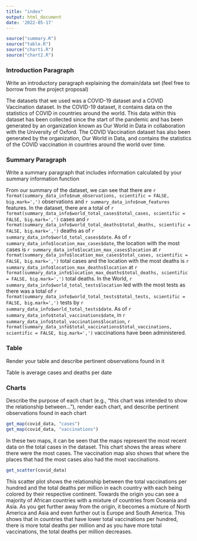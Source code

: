 ```yaml
---
title: "index"
output: html_document
date: '2022-05-17'
---
```


```r
source("summary.R")
source("table.R")
source("chart1.R")
source("chart2.R")

```


### Introduction Paragraph
Write an introductory paragraph explaining the domain/data set (feel free to borrow from the project proposal)

The datasets that we used was a COVID-19 dataset and a COVID Vaccination dataset. In the COVID-19 dataset, it contains data on the statistics of COVID in countries around the world. This data within this dataset has been collected since the start of the pandemic and has been generated by an organization known as Our World in Data in collaboration with the University of Oxford. The COVID Vaccination dataset has also been generated by the organization, Our World in Data, and contains the statistics of the COVID vaccination in countries around the world over time. 


### Summary Paragraph
Write a summary paragraph that includes information calculated by your summary information function

From our summary of the dataset, we can see that there are `r format(summary_data_info$num_observations, scientific = FALSE, big.mark=',')` observations and `r summary_data_info$num_features` features. In the dataset, there are a total of `r format(summary_data_info$world_total_cases$total_cases, scientific = FALSE, big.mark=',')` cases and `r format(summary_data_info$world_total_deaths$total_deaths, scientific = FALSE, big.mark=',')` deaths as of `r summary_data_info$world_total_cases$date`. As of `r summary_data_info$location_max_cases$date`, the location with the most cases is `r summary_data_info$location_max_cases$location` at `r format(summary_data_info$location_max_cases$total_cases, scientific = FALSE, big.mark=',')` total cases and the location with the most deaths is `r summary_data_info$location_max_deaths$location` at `r format(summary_data_info$location_max_deaths$total_deaths, scientific = FALSE, big.mark=',')` total deaths. In the World, `r summary_data_info$world_total_tests$location` led with the most tests as there was a total of `r format(summary_data_info$world_total_tests$total_tests, scientific = FALSE, big.mark=',')` tests by `r summary_data_info$world_total_tests$date`. As of `r summary_data_info$total_vaccinations$date`, in `r summary_data_info$total_vaccinations$location`, `r format(summary_data_info$total_vaccinations$total_vaccinations, scientific = FALSE, big.mark=',')` vaccinations have been administered.


### Table
Render your table and describe pertinent observations found in it

Table is average cases and deaths per date

### Charts
Describe the purpose of each chart (e.g., "this chart was intended to show the relationship between..."), render each chart, and describe pertinent observations found in each chart

```r
get_map(covid_data, "cases")
get_map(covid_data, "vaccinations")
``` 
In these two maps, it can be seen that the maps represent the most recent data on the total cases in the dataset. This chart shows the areas where there were the most cases. The vaccination map also shows that where the places that had the most cases also had the most vaccinations. 


```r

get_scatter(covid_data)

```
This scatter plot shows the relationship between the total vaccinations per hundred and the total deaths per million in each country with each being colored by their respective continent. Towards the origin you can see a majority of African countries with a mixture of countries from Oceania and Asia. As you get further away from the origin, it becomes a mixture of North America and Asia and even further out is Europe and South America. This shows that in countries that have lower total vaccinations per hundred, there is more total deaths per million and as you have more total vaccinations, the total deaths per million decreases.


